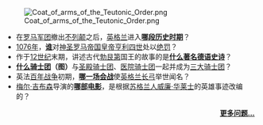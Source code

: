 [[File:Coat_of_arms_of_the_Teutonic_Order.png|right]]
*在[[罗马军团|罗马军团]]撤出[[不列颠|不列颠]]之后，[[英格兰|英格兰]]进入'''[[盎格鲁-撒克逊英格兰|哪段历史时期]]'''？
*[[1076年|1076年]]，'''[[额我略七世|谁]]'''对[[神圣罗马帝国|神圣罗马帝国]][[皇帝|皇帝]][[亨利四世_(神圣罗马帝国)|亨利四世]]处以[[绝罚|绝罚]]？
*作于[[12世纪|12世纪]]末期，讲述古代[[勃艮第|勃艮第]]国王的故事的是'''[[尼伯龙根之歌|什么著名德语史诗]]'''？
*'''[[条顿骑士团|什么骑士团]]（图）'''与[[圣殿骑士团|圣殿骑士团]]、[[医院骑士团|医院骑士团]]一起并成为[[三大骑士团|三大骑士团]]？
*英法[[百年战争|百年战争]]初期，'''[[克雷西会战|哪一场会战]]'''使[[英格兰长弓|英格兰长弓]]举世闻名？
*[[梅尔·吉布森|梅尔·吉布森]]导演的'''[[勇敢的心|哪部电影]]'''，是根据[[苏格兰人|苏格兰人]][[威廉·华莱士|威廉·华莱士]]的英雄事迹改编的？
<div style="text-align:right;">''' [[Portal:中世纪/你知道吗|更多问题...]] '''</div >